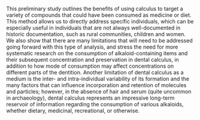 This preliminary study outlines the benefits of using calculus to target a
variety of compounds that could have been consumed as medicine or diet. 
This method allows us to directly address specific individuals, which can be
especially useful in individuals that are not always well-documented in historic
documentation, such as rural communities, children and women.
We also
show that there are many limitations that will need to be addressed going forward
with this type of analysis, and stress the need for more systematic research on
the consumption of alkaloid-containing items and their subsequent concentration
and preservation in dental calculus,
in addition to how mode of consumption may affect concentrations on different parts
of the dentition.
Another limitation of dental calculus as a medium is the inter- and intra-individual
variability of its formation and the many factors that can influence incorporation
and retention of molecules and particles; however, in the absence
of hair and serum (quite uncommon in archaeology), dental calculus represents
an impressive long-term reservoir of information regarding the consumption of various
alkaloids, whether dietary, medicinal, recreational, or otherwise.

